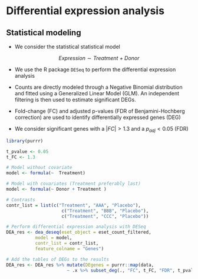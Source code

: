 <!--------------------------------------------------------------------------------------------->
<!--                                                                                         -->
<!--                            Differential Expression analysis                             -->
<!--                                                                                         -->
<!--------------------------------------------------------------------------------------------->


# **Differential expression analysis**

## **Statistical modeling**

:::info
+ We consider the statistical statistical model

$$Expression \sim \textit{Treatment + Donor}  $$

+ We use the R package `DESeq` to perform the differential expression analysis

+ Counts are directly modeled through a Negative Binomial distribution and fitted using a Generalized Linear Model (GLM). An independent filtering is then used to estimate significant DEGs.

+ Fold-change (FC) and adjusted p-values (FDR of Benjamini-Hochberg correction) are used to identify differentially expressed genes (DEG)

+ We consider significant genes with a $|FC| > 1.3$ and a $p_{adj} < 0.05$ (FDR)

:::



<!-- This script performs DESeq analysis                                                     -->
<!-- It produces a tibble with, for each contrast, its table of results and table of DEGs    -->
<!-- This tibble is then used in the following script for result exploration                 -->        


<!-- Loading useful libraries --->

```r
library(purrr)
```

<!-- Setting FC and FDR cut-offs  -->
```r
t_pvalue <- 0.05
t_FC <- 1.3
```

<!-- /!\ The variables of interest, used to define the contrasts, have to be factors   -->

```r
# Model without covariate
model <- formula(~  Treatment)

# Model with covariates (Treatment preferably last)
model <- formula(~ Donor + Treatment )

# Contrasts
contr_list = list(c("Treatment", "AAA", "Placebo"),
                     c("Treatment", "BBB", "Placebo"),
                     c("Treatment", "CCC", "Placebo"))

# Perform differential expression analysis with DESeq
DEA_res <- dea_deseq(eset_object = eset_count_filtered,
           model = model,
           contr_list = contr_list, 
           feature_colname = "Genes")

# Add the tables of DEGs to the results
DEA_res <- DEA_res %>% mutate(DEgenes = purrr::map(data,
                       ~ .x %>% subset_deg(., "FC", t_FC, "FDR", t_pvalue, order = "FC")))

```


